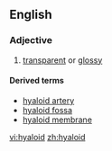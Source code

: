 ==English==

===Adjective===
{{en-adj}}

# [[transparent]] or [[glossy]]

====Derived terms====
*[[hyaloid artery]]
*[[hyaloid fossa]]
*[[hyaloid membrane]]

[[vi:hyaloid]]
[[zh:hyaloid]]
